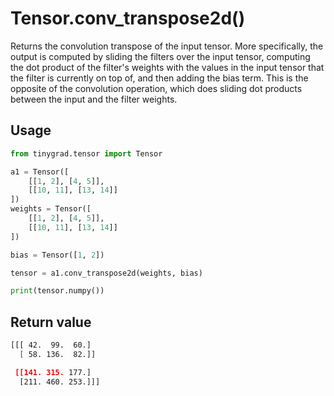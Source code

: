 # Tensor.conv_transpose2d()

Returns the convolution transpose of the input tensor. More specifically, the output is computed by sliding the filters over the input tensor, computing the dot product of the filter's weights with the values in the input tensor that the filter is currently on top of, and then adding the bias term. This is the opposite of the convolution operation, which does sliding dot products between the input and the filter weights.

## Usage
```python copy
from tinygrad.tensor import Tensor

a1 = Tensor([
    [[1, 2], [4, 5]],
    [[10, 11], [13, 14]]
])
weights = Tensor([
    [[1, 2], [4, 5]],
    [[10, 11], [13, 14]]
])

bias = Tensor([1, 2])

tensor = a1.conv_transpose2d(weights, bias)

print(tensor.numpy())
```

## Return value
```bash
[[[ 42.  99.  60.]
  [ 58. 136.  82.]]

 [[141. 315. 177.]
  [211. 460. 253.]]]
```